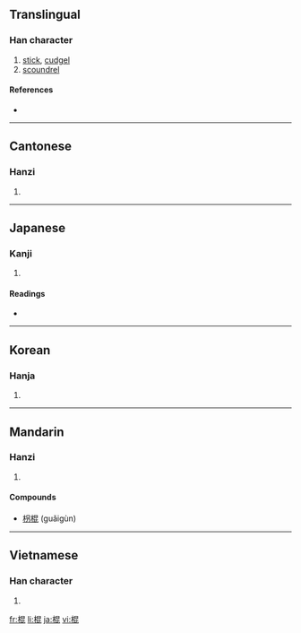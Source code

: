 ==Translingual==

===Han character===
{{Han char|rn=75|rad=木|as=08|sn=12|four=4691<sub>1</sub>|canj=木日心心 (DAPP)}}

# [[stick]], [[cudgel]]
# [[scoundrel]]

====References====
* {{Han ref|kx=0532.050|dkj=14924|dj=0920.130|hdz=21232.030|uh=68CD|ud=26829|bh=B4D2|bd=46290}}

----

==Cantonese==

===Hanzi===
{{yue-hanzi|jyut=|y=gwan3}}

# {{defn|Cantonese|sort=木08}}

----

==Japanese==

===Kanji===
{{ja-kanji|grade=|rs=木08}}

# {{defn|Japanese|sort=木08}}

====Readings====
* {{ja-readings|on=[[こん]] (kon)|kun=[[つえ]] (tsue)}}

----

==Korean==

===Hanja===
{{ko-hanja|hangeul=[[곤]], [[혼]]|eumhun=|rv=gon, hon|mr=kon, hon|y=kon, hon}}

# {{defn|Korean|sort=木08}}

----

==Mandarin==

===Hanzi===
{{cmn-hanzi|pin=[[gùn]] ([[gun4]])|wg=kun<sup>4</sup>}}

# {{defn|Mandarin|sort=木08}}

====Compounds====
* [[枴棍]] (guǎigùn)

----

==Vietnamese==

===Han character===
{{vi-hantu|Côn|rs=木08}}

# {{defn|Vietnamese|sort=木08}}

[[fr:棍]]
[[li:棍]]
[[ja:棍]]
[[vi:棍]]
